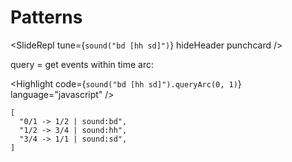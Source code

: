 
# Patterns

<SlideRepl tune={`sound("bd [hh sd]")`} hideHeader punchcard />

query = get events within time arc:

<Highlight code={`sound("bd [hh sd]").queryArc(0, 1)`} language="javascript" />

```plaintext
[
  "0/1 -> 1/2 | sound:bd",
  "1/2 -> 3/4 | sound:hh",
  "3/4 -> 1/1 | sound:sd",
]
```
